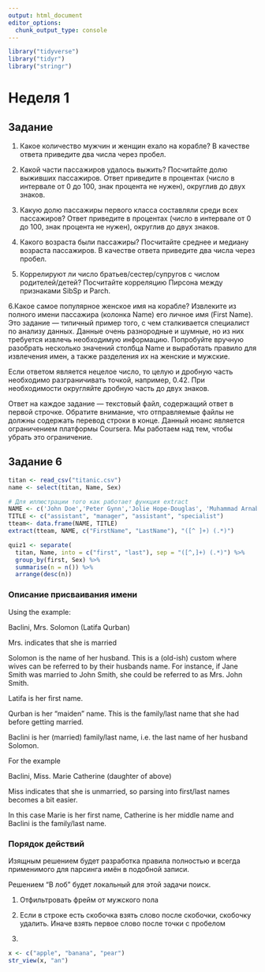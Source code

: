 ```yaml
---
output: html_document
editor_options: 
  chunk_output_type: console
---
```

```r
library("tidyverse")
library("tidyr")
library("stringr")
```

# Неделя 1

## Задание
1. Какое количество мужчин и женщин ехало на корабле? В качестве ответа приведите два числа через пробел.

2. Какой части пассажиров удалось выжить? Посчитайте долю выживших пассажиров. Ответ приведите в процентах (число в интервале от 0 до 100, знак процента не нужен), округлив до двух знаков.

3. Какую долю пассажиры первого класса составляли среди всех пассажиров? Ответ приведите в процентах (число в интервале от 0 до 100, знак процента не нужен), округлив до двух знаков.

4. Какого возраста были пассажиры? Посчитайте среднее и медиану возраста пассажиров. В качестве ответа приведите два числа через пробел.

5. Коррелируют ли число братьев/сестер/супругов с числом родителей/детей? Посчитайте корреляцию Пирсона между признаками SibSp и Parch.

6.Какое самое популярное женское имя на корабле? Извлеките из полного имени пассажира (колонка Name) его личное имя (First Name). Это задание — типичный пример того, с чем сталкивается специалист по анализу данных. Данные очень разнородные и шумные, но из них требуется извлечь необходимую информацию. Попробуйте вручную разобрать несколько значений столбца Name и выработать правило для извлечения имен, а также разделения их на женские и мужские.


Если ответом является нецелое число, то целую и дробную часть необходимо разграничивать точкой, например, 0.42. При необходимости округляйте дробную часть до двух знаков.

Ответ на каждое задание — текстовый файл, содержащий ответ в первой строчке. Обратите внимание, что отправляемые файлы не должны содержать перевод строки в конце. Данный нюанс является ограничением платформы Coursera. Мы работаем над тем, чтобы убрать это ограничение.

## Задание 6

```r
titan <- read_csv("titanic.csv")
name <- select(titan, Name, Sex)
```

```r
# Для иллюстрации того как работает функция extract
NAME <- c('John Doe','Peter Gynn','Jolie Hope-Douglas', 'Muhammad Arnab Halwai')
TITLE <- c("assistant", "manager", "assistant", "specialist")
tteam<- data.frame(NAME, TITLE)
extract(tteam, NAME, c("FirstName", "LastName"), "([^ ]+) (.*)")
```

```r
quiz1 <- separate(
  titan, Name, into = c("first", "last"), sep = "([^,]+) (.*)") %>%
  group_by(first, Sex) %>%
  summarise(n = n()) %>%
  arrange(desc(n))
```



### Описание присваивания имени

Using the example:

Baclini, Mrs. Solomon (Latifa Qurban)

Mrs. indicates that she is married

Solomon is the name of her husband. This is a (old-ish) custom where wives can be referred to by their husbands name. For instance, if Jane Smith was married to John Smith, she could be referred to as Mrs. John Smith.

Latifa is her first name.

Qurban is her "maiden" name. This is the family/last name that she had before getting married.

Baclini is her (married) family/last name, i.e. the last name of her husband Solomon.

For the example

Baclini, Miss. Marie Catherine (daughter of above)

Miss indicates that she is unmarried, so parsing into first/last names becomes a bit easier.

In this case Marie is her first name, Catherine is her middle name and Baclini is the family/last name.

### Порядок действий

Изящным решением будет разработка правила полностью и всегда применимого для парсинга имён в подобной записи. 

Решением "В лоб" будет локальный для этой задачи поиск.

1. Отфильтровать фрейм от мужского пола

2. Если в строке есть скобочка взять слово после скобочки, скобочку удалить. Иначе взять первое слово после точки с пробелом

3.

```r
x <- c("apple", "banana", "pear")
str_view(x, "an")
```



